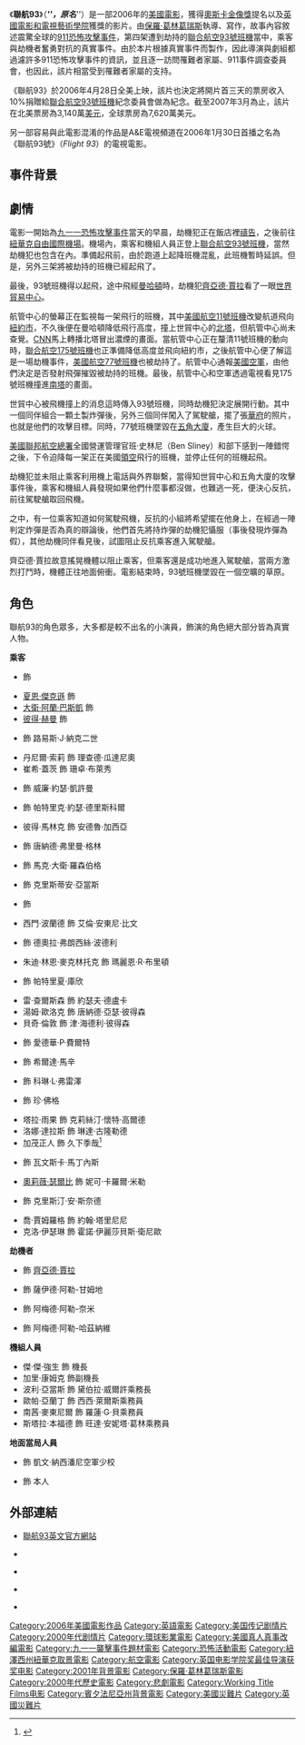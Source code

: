 {{noteTA
|T=zh-tw:聯航93; zh-cn:93号航班; zh-hk:聯合93;
|G1=Show
|G2=Movie
|G3=PP
|1=zh-tw:聯航93; zh-cn:93号航班; zh-hk:聯合93;}}
{{Infobox_Film
| name = 聯航93
| original_name = ''United 93''
| image = United93.jpg
| producer = 提姆·畢凡<br />艾瑞克·費爾納<br /> [[保羅·葛林葛瑞斯|保羅·葛林葛瑞斯]]<br /> 洛伊德·雷文 
| director = [[保羅·葛林葛瑞斯|保羅·葛林葛瑞斯]] 
| writer = [[保羅·葛林葛瑞斯|保羅·葛林葛瑞斯]]
| music = [[約翰·包威爾|約翰·包威爾]] 
| cinematography = 貝瑞·亞克洛伊德
| editing = 克雷爾·道格拉斯<br />理查·皮爾森<br />[[克里斯多福·勞斯|克里斯多福·勞斯]]
| distributor = [[環球影業|環球影業]]<br />Working Title
| released = {{flagicon|USA}} 2006年4月28日<br /> 2006年9月5日  '''([[DVD|DVD]])'''<br />{{flagicon|ROC}} 2006年8月18日
| runtime = 111 分鐘
| country = {{flagicon|France}} [[法國|法國]]<br />{{UK}}<br />{{USA}}
| language = [[英語|英語]]<br />[[阿拉伯語|阿拉伯語]]
| budget = $15,000,000
| website = http://www.united93movie.com
| imdb_id = 0475276
| amg_id = 1:334030
}}
《'''聯航93'''》（'''''{{lang|en|United 93}}'''''，原名'''''{{lang|en|Flight 93}}'''''）是一部2006年的[[美國電影|美國電影]]，獲得[[奧斯卡金像獎|奧斯卡金像獎]]提名以及[[英國電影和電視藝術學院|英國電影和電視藝術學院]]獲獎的影片。由[[保羅·葛林葛瑞斯|保羅·葛林葛瑞斯]]執導、寫作，故事內容敘述震驚全球的[[911恐怖攻擊事件|911恐怖攻擊事件]]，第四架遭到劫持的[[聯合航空93號班機|聯合航空93號班機]]當中，乘客與劫機者奮勇對抗的真實事件。由於本片根據真實事件而製作，因此導演與劇組都過濾許多911恐怖攻擊事件的資訊，並且逐一訪問罹難者家屬、911事件調查委員會，也因此，該片相當受到罹難者家屬的支持。

《聯航93》於2006年4月28日全美上映，該片也決定將開片首三天的票房收入10%捐贈給[[聯合航空93號班機|聯合航空93號班機]]紀念委員會做為紀念。截至2007年3月為止，該片在北美票房為3,140萬[[美元|美元]]，全球票房為7,620萬美元。

另一部容易與此電影混淆的作品是A&E電視頻道在2006年1月30日首播之名為《聯航93號》（''Flight 93''）的電視電影。

== 事件背景 ==
{{main|聯合航空93號班機}}
== 劇情 ==
電影一開始為[[九一一恐怖攻擊事件|九一一恐怖攻擊事件]]當天的早晨，劫機犯正在飯店裡[[禱告|禱告]]，之後前往[[紐華克自由國際機場|紐華克自由國際機場]]。機場內，乘客和機組人員正登上[[聯合航空93號班機|聯合航空93號班機]]，當然劫機犯也包含在內。準備起飛前，由於跑道上起降班機混亂，此班機暫時延誤。但是，另外三架將被劫持的班機已經起飛了。

最後，93號班機得以起飛，途中飛經[[曼哈頓|曼哈頓]]時，劫機犯[[齊亞德·賈拉|齊亞德·賈拉]]看了一眼[[世界貿易中心_(1973年至2001年)|世界貿易中心]]。

航管中心的螢幕正在監視每一架飛行的班機，其中[[美國航空11號班機|美國航空11號班機]]改變航道飛向[[紐約市|紐約市]]，不久後便在曼哈頓降低飛行高度，撞上世貿中心的[[北塔|北塔]]，但航管中心尚未查覺。[[CNN|CNN]]馬上轉播北塔冒出濃煙的畫面。當航管中心正在釐清11號班機的動向時，[[聯合航空175號班機|聯合航空175號班機]]也正準備降低高度並飛向紐約市，之後航管中心便了解這是一場劫機事件，[[美國航空77號班機|美國航空77號班機]]也被劫持了。航管中心通報[[美國空軍|美國空軍]]，由他們決定是否發射飛彈摧毀被劫持的班機。最後，航管中心和空軍透過電視看見175號班機撞進[[南塔|南塔]]的畫面。

世貿中心被飛機撞上的消息這時傳入93號班機，同時劫機犯決定展開行動。其中一個同伴組合一顆土製炸彈後，另外三個同伴闖入了駕駛艙，擺了張[[華府|華府]]的照片，也就是他們的攻擊目標。同時，77號班機墜毀在[[五角大廈|五角大廈]]，產生巨大的火球。

[[美國聯邦航空總署|美國聯邦航空總署]]全國營運管理官班·史林尼（Ben Sliney）和部下感到一陣錯愕之後，下令迫降每一架正在美國[[領空|領空]]飛行的班機，並停止任何的班機起飛。

劫機犯並未阻止乘客利用機上電話與外界聯繫，當得知世貿中心和五角大廈的攻擊事件後，乘客和機組人員發現如果他們什麼事都沒做，也難逃一死，便決心反抗，前往駕駛艙取回飛機。

之中，有一位乘客知道如何駕駛飛機，反抗的小組將希望擺在他身上，在經過一陣判定炸彈是否為真的辯論後，他們首先將持炸彈的劫機犯懾服（事後發現炸彈為假），其他劫機同伴看見後，試圖阻止反抗乘客進入駕駛艙。

齊亞德·賈拉故意搖晃機體以阻止乘客，但乘客還是成功地進入駕駛艙，當兩方激烈打鬥時，機體正往地面俯衝。電影結束時，93號班機墜毀在一個空曠的草原。

== 角色 ==
聯航93的角色眾多，大多都是較不出名的小演員，飾演的角色絕大部分皆為真實人物。

'''乘客'''
{{div col||cols=3}}
* {{link-en|克里斯提安·克萊門森|Christian Clemenson }} 飾 {{link-en|湯姆·伯內特|Tom Burnett}}
* [[夏恩·傑克遜|夏恩·傑克遜]] 飾 {{link-en|馬克·賓漢|Mark Bingham}}
* [[大衛·阿蘭·巴斯凱|大衛·阿蘭·巴斯凱]] 飾 {{link-en|托德·比默|Todd Beamer}}
* [[彼得·赫曼|彼得·赫曼]] 飾 {{link-en|傑瑞米·葛利克|Jeremy Glick}}
* {{link-en|科瑞·約翰遜|Corey Johnson}} 飾 路易斯·J·納克二世
* 丹尼爾·索莉 飾 理查德·瓜達尼奧
* 崔希·蓋茨 飾 珊卓·布萊秀
* {{link-en|理查德·貝金斯|Richard Bekins}}飾 威廉·約瑟·凱許曼 
* {{link-en|邁克爾·J·雷諾茲|Michael J. Reynolds}}飾 帕特里克·約瑟·德里斯科爾
* 彼得·馬林克 飾  安德魯·加西亞
* {{link-en|大衛·瑞奇|David Rasche}} 飾 唐納德·弗里曼·格林
* {{link-en|奇普·齊恩|Chip_Zien}} 飾 馬克·大衛·羅森伯格
* {{link-en|艾瑞克·瑞德曼|Erich_Redman}} 飾 克里斯蒂安·亞當斯
* {{link-en|凱特・詹寧斯・格蘭特|Kate_Jennings_Grant}} 飾 {{link-en|勞倫·格蘭可拉|Lauren Grandcolas}}
* 西門·波蘭德 飾 艾倫·安東尼·比文
* {{link-en|翠斯提·凱莉·鄧恩|Trieste Kelly Dunn}}  飾 德奧拉·弗朗西絲·波德利
* 朱迪·林恩·麥克林托克 飾 瑪麗恩·R·布里頓
* {{link-en|瑪絲琳·胡戈|Marceline_Hugot}}飾 帕特里夏·庫欣
* 雷·查爾斯森 飾 約瑟夫·德盧卡
* 湯姆·歐洛克 飾 唐納德·亞瑟·彼得森 
* 貝奇·倫敦 飾 津·海德利·彼得森 
* {{link-en|約翰·羅斯曼|John Rothman}}飾 愛德華·P·費爾特
* {{link-en|托比·莫里斯|Libby_Morris}}飾 希爾達·馬辛
* {{link-en|丹尼·迪倫|Denny Dillon}}飾 科琳·L·弗雷澤
* {{link-en|蘇珊·布蒙特|Susan Blommaert}}飾 珍·佛格
* 塔拉·雨果 飾 克莉絲汀·懷特·高爾德 
* 洛娜·達拉斯 飾 琳達·古隆勒德 
* 加茂正人 飾 久下季哉<ref>{{Cite web |script-title=ja:第169回国会 答弁書第八号 参議院議員藤田幸久君提出米国同時多発テロに関する質問に対する答弁書 |url=https://www.sangiin.go.jp/japanese/joho1/kousei/syuisyo/169/touh/t169008.htm  |date=2008-02-01 |publisher={{lang|ja|[[參議院_(日本)|参議院]]}} |accessdate=2019-07-22 |archiveurl=https://archive.ph/niDQO|archivedate=2019-07-22}}</ref>
* {{link-en|麗莎·科倫-扎亞斯|LizaColón-Zayas}}飾 瓦文斯卡·馬丁內斯
* [[奥莉薇·瑟尔比|奧莉薇·瑟爾比]] 飾 妮可·卡羅爾·米勒
* {{link-en|李・齊默爾曼|Leigh_Zimmerman}}飾 克里斯汀·安·斯奈德
* 喬·賈姆羅格 飾 約翰·塔里尼尼
* 克洛·伊瑟琳 飾 霍諾·伊麗莎貝斯·衛尼歐
{{div col end}}

'''劫機者'''
{{div col||cols=3}}
* {{link-en|哈立德·阿卜杜拉|Khalid Abdalla}}飾 [[齊亞德·賈拉|齊亞德·賈拉]]
* {{link-en|路易斯·阿薩馬利|Lewis Alsamari }}飾 薩伊德·阿勒-甘姆地
* {{link-en|傑米·哈丁|Jamie Harding}}飾 阿梅德·阿勒-奈米
* {{link-en|奧馬爾·貝爾杜尼|Omar Berdouni}}飾 阿梅德·阿勒-哈茲納維

'''機組人員'''
*傑·傑·強生 飾 {{Link-sl|傑森·達爾|Jason Dahl}}機長
*加里·康姆克 飾{{link-en|小李羅伊·荷馬|LeRoy_Homer_Jr.}}副機長
*波利·亞當斯 飾 黛伯拉·威爾許乘務長
*歐帕·亞蘭丁 飾 西西·萊爾斯乘務員
*南茜·麥東尼爾 飾 羅蓮·G·貝乘務員
*斯塔拉·本福德 飾 旺達·安妮塔·葛林乘務員

'''地面當局人員'''
* {{link-en|派翠克・聖埃斯普利特|Patrick_St._Esprit}}飾 凱文·納西潘尼空軍少校
* {{link-en|班·史林尼|Ben_Sliney}}飾 本人
{{div col end}}

== 外部連結 ==
* {{en}} [https://web.archive.org/web/20070129080813/http://www.flight93.net/ 聯航93英文官方網站]
* {{en}} {{imdb title|id=0475276|title=United 93}} 
* {{en}} {{rotten-tomatoes|id=united_93|title=United 93}}
* {{en}} {{metacritic film|id=united93|title=United 93}}
* {{zh}} {{yahoomovie id|id=1731|title=United 93}}

{{保羅·葛林葛瑞斯}}
{{纽约影评人协会奖最佳影片}}
{{DEFAULTSORT:United 93}}
[[Category:2006年美國電影作品|Category:2006年美國電影作品]]
[[Category:英語電影|Category:英語電影]]
[[Category:美国传记剧情片|Category:美国传记剧情片]]
[[Category:2000年代剧情片|Category:2000年代剧情片]]
[[Category:環球影業電影|Category:環球影業電影]]
[[Category:美國真人真事改編電影|Category:美國真人真事改編電影]]
[[Category:九一一襲擊事件題材電影|Category:九一一襲擊事件題材電影]]
[[Category:恐怖活動電影|Category:恐怖活動電影]]
[[Category:紐澤西州紐華克取景電影|Category:紐澤西州紐華克取景電影]]
[[Category:航空電影|Category:航空電影]]
[[Category:英国电影学院奖最佳导演获奖电影|Category:英国电影学院奖最佳导演获奖电影]]
[[Category:2001年背景電影|Category:2001年背景電影]]
[[Category:保羅·葛林葛瑞斯電影|Category:保羅·葛林葛瑞斯電影]]
[[Category:2000年代歷史電影|Category:2000年代歷史電影]]
[[Category:悲劇電影|Category:悲劇電影]]
[[Category:Working_Title_Films电影|Category:Working Title Films电影]]
[[Category:賓夕法尼亞州背景電影|Category:賓夕法尼亞州背景電影]]
[[Category:美國災難片|Category:美國災難片]]
[[Category:英國災難片|Category:英國災難片]]